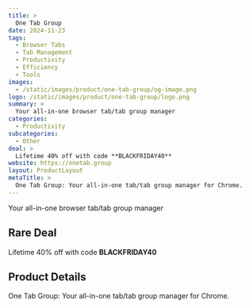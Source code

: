 ```yaml
---
title: >
  One Tab Group
date: 2024-11-23
tags:
  - Browser Tabs
  - Tab Management
  - Productivity
  - Efficiency
  - Tools
images:
  - /static/images/product/one-tab-group/og-image.png
logo: /static/images/product/one-tab-group/logo.png
summary: >
  Your all-in-one browser tab/tab group manager
categories:
  - Productivity
subcategories:
  - Other
deal: >
  Lifetime 40% off with code **BLACKFRIDAY40**
website: https://onetab.group
layout: ProductLayout
metaTitle: >
  One Tab Group: Your all-in-one tab/tab group manager for Chrome.
---
```

Your all-in-one browser tab/tab group manager

## Rare Deal

Lifetime 40% off with code **BLACKFRIDAY40**

## Product Details
One Tab Group: Your all-in-one tab/tab group manager for Chrome.


